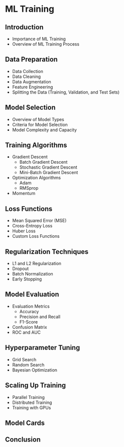 # ML Training

<!--

## Model Selection and Development
- Overview of ML Models 
- Criteria for Model Selection 
- Model Development Considerations in Embedded Systems
- Scalability and Resource Optimization

## Hyperparameter Tuning
- Understanding Hyperparameters 
- Techniques for Hyperparameter Tuning 
- Tuning for Embedded Systems 
- Grid Search and Randomized Search Methods

## Limited training data - transfer learning
## Federated learning
## 

-->

## Introduction

- Importance of ML Training
- Overview of ML Training Process

## Data Preparation

- Data Collection 
- Data Cleaning
- Data Augmentation
- Feature Engineering
- Splitting the Data (Training, Validation, and Test Sets)

## Model Selection

- Overview of Model Types 
- Criteria for Model Selection
- Model Complexity and Capacity 

## Training Algorithms

- Gradient Descent
  - Batch Gradient Descent
  - Stochastic Gradient Descent
  -  Mini-Batch Gradient Descent
- Optimization Algorithms
  - Adam
  - RMSprop
- Momentum

## Loss Functions
- Mean Squared Error (MSE)
- Cross-Entropy Loss
- Huber Loss
- Custom Loss Functions

## Regularization Techniques
- L1 and L2 Regularization
- Dropout
- Batch Normalization
- Early Stopping

## Model Evaluation
- Evaluation Metrics 
  - Accuracy
  - Precision and Recall
  - F1-Score
- Confusion Matrix
- ROC and AUC

## Hyperparameter Tuning
- Grid Search
- Random Search
- Bayesian Optimization

## Scaling Up Training
- Parallel Training
- Distributed Training
- Training with GPUs

## Model Cards

## Conclusion